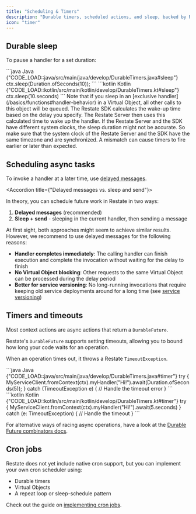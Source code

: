 ```yaml
---
title: "Scheduling & Timers"
description: "Durable timers, scheduled actions, and sleep, backed by Restate."
icon: "timer"
---
```



<TimersIntro/>

## Durable sleep
To pause a handler for a set duration:

<CodeGroup>
```java Java {"CODE_LOAD::java/src/main/java/develop/DurableTimers.java#sleep"} 
ctx.sleep(Duration.ofSeconds(10));
```
```kotlin Kotlin {"CODE_LOAD::kotlin/src/main/kotlin/develop/DurableTimers.kt#sleep"} 
ctx.sleep(10.seconds)
```
</CodeGroup>

<Info>
    Note that if you sleep in an [exclusive handler](/basics/functions#handler-behavior) in a Virtual Object, all other calls to this object will be queued.
</Info>

<Accordion title="Clock synchronization Restate Server vs. SDK">
    The Restate SDK calculates the wake-up time based on the delay you specify.
    The Restate Server then uses this calculated time to wake up the handler.
    If the Restate Server and the SDK have different system clocks, the sleep duration might not be accurate.
    So make sure that the system clock of the Restate Server and the SDK have the same timezone and are synchronized.
    A mismatch can cause timers to fire earlier or later than expected.
</Accordion>

## Scheduling async tasks

To invoke a handler at a later time, use [delayed messages](/develop/ts/service-communication#delayed-messages).

<Accordion title={"Delayed messages vs. sleep and send"}>

In theory, you can schedule future work in Restate in two ways:
1. **Delayed messages** (recommended)
2. **Sleep + send** - sleeping in the current handler, then sending a message

At first sight, both approaches might seem to achieve similar results.
However, we recommend to use delayed messages for the following reasons:

- **Handler completes immediately**: The calling handler can finish execution and complete the invocation without waiting for the delay to finish
- **No Virtual Object blocking**: Other requests to the same Virtual Object can be processed during the delay period
- **Better for service versioning**: No long-running invocations that require keeping old service deployments around for a long time (see [service versioning](/operate/registration))
</Accordion>

## Timers and timeouts

Most context actions are async actions that return a `DurableFuture`.

Restate's `DurableFuture` supports setting timeouts, allowing you to bound how long your code waits for an operation.

When an operation times out, it throws a Restate `TimeoutException`.

<CodeGroup>
```java Java {"CODE_LOAD::java/src/main/java/develop/DurableTimers.java#timer"} 
try {
  MyServiceClient.fromContext(ctx).myHandler("Hi!").await(Duration.ofSeconds(5));
} catch (TimeoutException e) {
  // Handle the timeout error
}
```
```kotlin Kotlin {"CODE_LOAD::kotlin/src/main/kotlin/develop/DurableTimers.kt#timer"} 
try {
  MyServiceClient.fromContext(ctx).myHandler("Hi!").await(5.seconds)
} catch (e: TimeoutException) {
  // Handle the timeout
}
```
</CodeGroup>

For alternative ways of racing async operations, have a look at the [Durable Future combinators docs](/develop/java/journaling-results).

## Cron jobs

Restate does not yet include native cron support, but you can implement your own cron scheduler using:
- Durable timers
- Virtual Objects
- A repeat loop or sleep-schedule pattern

Check out the guide on [implementing cron jobs](/guides/cron-jobs).